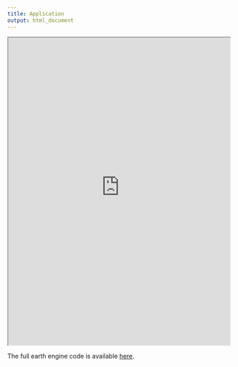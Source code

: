 ```yaml
---
title: Application
output: html_document
---
```


:::{.column-page}

<iframe src='https://ee-wbwhaha.projects.earthengine.app/view/mount-everest-climber-services' width='100%' height='700px'></iframe>

:::

The full earth engine code is available [here](https://code.earthengine.google.com/08a6b48f7050ae7c1ae6384ecc0515bd).